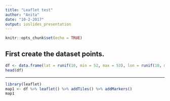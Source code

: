 ```yaml
---
title: "Leaflet test"
author: "Anita"
date: "10-2-2017"
output: ioslides_presentation
---
```


```r
knitr::opts_chunk$set(echo = TRUE)
```


## First create the dataset points.
```r
df <- data.frame(lat = runif(10, min = 52, max = 53), lon = runif(10, min = 5.25, max = 6.25))
head(df)
```

***

```r
library(leaflet)
map1 <- df %>% leaflet() %>% addTiles() %>% addMarkers()
map1
```

